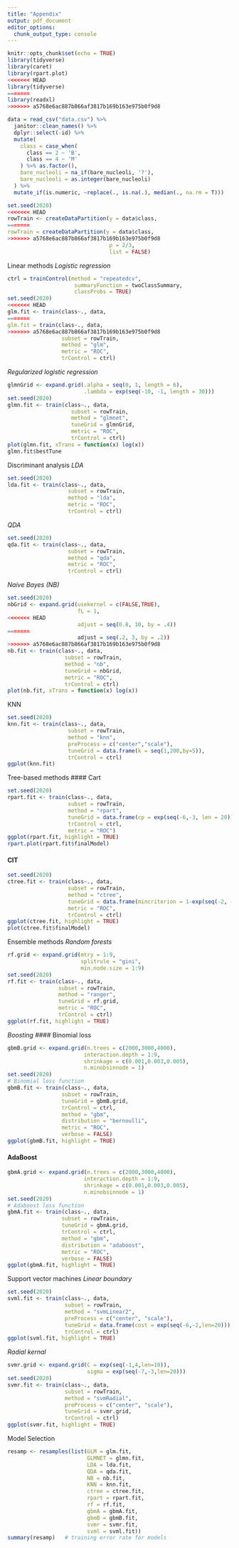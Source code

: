 ```yaml
---
title: "Appendix"
output: pdf_document
editor_options: 
  chunk_output_type: console
---
```


```r
knitr::opts_chunk$set(echo = TRUE)
library(tidyverse)
library(caret)
library(rpart.plot)
<<<<<<< HEAD
library(tidyverse)
=======
library(readxl)
>>>>>>> a5768e6ac887b866af3817b169b163e975b0f9d8
```

```r
data = read_csv("data.csv") %>% 
  janitor::clean_names() %>% 
  dplyr::select(-id) %>%
  mutate(
    class = case_when(
      class == 2 ~ 'B',
      class == 4 ~ 'M'
    ) %>% as.factor(),
    bare_nucleoli = na_if(bare_nucleoli, '?'),
    bare_nucleoli = as.integer(bare_nucleoli)
  ) %>%
  mutate_if(is.numeric, ~replace(., is.na(.), median(., na.rm = T)))
```

```r
set.seed(2020)
<<<<<<< HEAD
rowTrain <- createDataPartition(y = data$class,
=======
rowTrain = createDataPartition(y = data$class,
>>>>>>> a5768e6ac887b866af3817b169b163e975b0f9d8
                                p = 2/3,
                                list = FALSE)
```

Linear methods
*Logistic regression*
```r
ctrl = trainControl(method = "repeatedcv",
                     summaryFunction = twoClassSummary,
                     classProbs = TRUE)
set.seed(2020)
<<<<<<< HEAD
glm.fit <- train(class~., data, 
=======
glm.fit = train(class~., data, 
>>>>>>> a5768e6ac887b866af3817b169b163e975b0f9d8
                 subset = rowTrain,
                 method = "glm",
                 metric = "ROC",
                 trControl = ctrl)
```

*Regularized logistic regression*
```r
glmnGrid <- expand.grid(.alpha = seq(0, 1, length = 6),
                        .lambda = exp(seq(-10, -1, length = 30)))
set.seed(2020)
glmn.fit <- train(class~., data, 
                    subset = rowTrain,
                    method = "glmnet",
                    tuneGrid = glmnGrid,
                    metric = "ROC",
                    trControl = ctrl)
plot(glmn.fit, xTrans = function(x) log(x))   
glmn.fit$bestTune
```

Discriminant analysis
*LDA*
```r
set.seed(2020)
lda.fit <- train(class~., data, 
                   subset = rowTrain,
                   method = "lda",
                   metric = "ROC",
                   trControl = ctrl)
```

*QDA*
```r
set.seed(2020)
qda.fit <- train(class~., data, 
                   subset = rowTrain,
                   method = "qda",
                   metric = "ROC",
                   trControl = ctrl)
```

*Naive Bayes (NB)*
```r
set.seed(2020)
nbGrid <- expand.grid(usekernel = c(FALSE,TRUE),
                      fL = 1, 
<<<<<<< HEAD
                      adjust = seq(0.8, 10, by = .4))
=======
                      adjust = seq(.2, 3, by = .2))
>>>>>>> a5768e6ac887b866af3817b169b163e975b0f9d8
nb.fit <- train(class~., data, 
                  subset = rowTrain,
                  method = "nb",
                  tuneGrid = nbGrid,
                  metric = "ROC",
                  trControl = ctrl)
plot(nb.fit, xTrans = function(x) log(x))   
```

KNN
```r
set.seed(2020)
knn.fit <- train(class~., data, 
                   subset = rowTrain,
                   method = "knn",
                   preProcess = c("center","scale"),
                   tuneGrid = data.frame(k = seq(1,200,by=5)),
                   trControl = ctrl)
ggplot(knn.fit)
```

Tree-based methods
#### Cart
```r
set.seed(2020)
rpart.fit <- train(class~., data, 
                   subset = rowTrain,
                   method = "rpart",
                   tuneGrid = data.frame(cp = exp(seq(-6,-3, len = 20))),
                   trControl = ctrl,
                   metric = "ROC")
ggplot(rpart.fit, highlight = TRUE)
rpart.plot(rpart.fit$finalModel)
```

#### CIT
```r
set.seed(2020)
ctree.fit <- train(class~., data, 
                   subset = rowTrain,
                   method = "ctree",
                   tuneGrid = data.frame(mincriterion = 1-exp(seq(-2, -1, length = 20))),
                   metric = "ROC",
                   trControl = ctrl)
ggplot(ctree.fit, highlight = TRUE)
plot(ctree.fit$finalModel)
```

Ensemble methods
*Random forests*
```r
rf.grid <- expand.grid(mtry = 1:9,
                       splitrule = "gini",
                       min.node.size = 1:9)
set.seed(2020)
rf.fit <- train(class~., data,
                subset = rowTrain,
                method = "ranger",
                tuneGrid = rf.grid,
                metric = "ROC",
                trControl = ctrl)
ggplot(rf.fit, highlight = TRUE)
```

*Boosting*
#### Binomial loss
```r
gbmB.grid <- expand.grid(n.trees = c(2000,3000,4000),
                        interaction.depth = 1:9,
                        shrinkage = c(0.001,0.003,0.005),
                        n.minobsinnode = 1)
set.seed(2020)
# Binomial loss function
gbmB.fit <- train(class~., data,
                 subset = rowTrain, 
                 tuneGrid = gbmB.grid,
                 trControl = ctrl,
                 method = "gbm",
                 distribution = "bernoulli",
                 metric = "ROC",
                 verbose = FALSE)
ggplot(gbmB.fit, highlight = TRUE)
```

#### AdaBoost
```r
gbmA.grid <- expand.grid(n.trees = c(2000,3000,4000),
                        interaction.depth = 1:9,
                        shrinkage = c(0.001,0.003,0.005),
                        n.minobsinnode = 1)
set.seed(2020)
# Adaboost loss function
gbmA.fit <- train(class~., data,
                 subset = rowTrain, 
                 tuneGrid = gbmA.grid,
                 trControl = ctrl,
                 method = "gbm",
                 distribution = "adaboost",
                 metric = "ROC",
                 verbose = FALSE)
ggplot(gbmA.fit, highlight = TRUE)
```

Support vector machines
*Linear boundary*
```r
set.seed(2020)
svml.fit <- train(class~., data,
                  subset = rowTrain, 
                  method = "svmLinear2",
                  preProcess = c("center", "scale"),
                  tuneGrid = data.frame(cost = exp(seq(-6,-2,len=20))),
                  trControl = ctrl)
ggplot(svml.fit, highlight = TRUE)
```

*Radial kernal*
```r
svmr.grid <- expand.grid(C = exp(seq(-1,4,len=10)),
                         sigma = exp(seq(-7,-3,len=20)))
set.seed(2020)             
svmr.fit <- train(class~., data, 
                  subset = rowTrain,
                  method = "svmRadial",
                  preProcess = c("center", "scale"),
                  tuneGrid = svmr.grid,
                  trControl = ctrl)
ggplot(svmr.fit, highlight = TRUE)
```

Model Selection
```r
resamp <- resamples(list(GLM = glm.fit, 
                         GLMNET = glmn.fit,
                         LDA = lda.fit, 
                         QDA = qda.fit,
                         NB = nb.fit, 
                         KNN = knn.fit,
                         ctree = ctree.fit, 
                         rpart = rpart.fit,
                         rf = rf.fit,
                         gbmA = gbmA.fit,
                         gbmB = gbmB.fit,
                         svmr = svmr.fit, 
                         svml = svml.fit))
summary(resamp)   # training error rate for models
```

